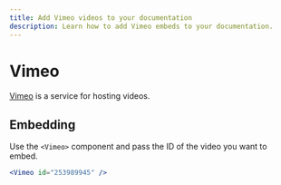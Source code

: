 ```yaml
---
title: Add Vimeo videos to your documentation
description: Learn how to add Vimeo embeds to your documentation.
---
```


# Vimeo

[Vimeo](https://vimeo.com/) is a service for hosting videos.

## Embedding

Use the `<Vimeo>` component and pass the ID of the video you want to embed.

```jsx
<Vimeo id="253989945" />
```

<Vimeo id="253989945" />


